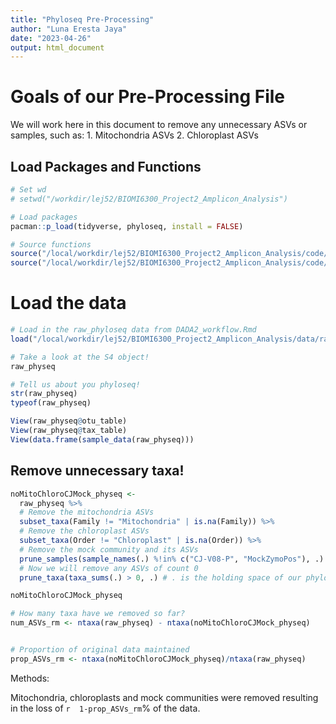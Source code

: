 ```yaml
---
title: "Phyloseq Pre-Processing"
author: "Luna Eresta Jaya"
date: "2023-04-26"
output: html_document
---
```


# Goals of our Pre-Processing File

We will work here in this document to remove any unnecessary ASVs or samples, such as:
1. Mitochondria ASVs
2. Chloroplast ASVs

## Load Packages and Functions

```r
# Set wd
# setwd("/workdir/lej52/BIOMI6300_Project2_Amplicon_Analysis")

# Load packages
pacman::p_load(tidyverse, phyloseq, install = FALSE)

# Source functions
source("/local/workdir/lej52/BIOMI6300_Project2_Amplicon_Analysis/code/functions.R")
source("/local/workdir/lej52/BIOMI6300_Project2_Amplicon_Analysis/code/colors_and_shapes.R")
```


# Load the data

```r
# Load in the raw_phyloseq data from DADA2_workflow.Rmd
load("/local/workdir/lej52/BIOMI6300_Project2_Amplicon_Analysis/data/raw_physeq.RData")

# Take a look at the S4 object!
raw_physeq

# Tell us about you phyloseq!
str(raw_physeq)
typeof(raw_physeq)

View(raw_physeq@otu_table)
View(raw_physeq@tax_table)
View(data.frame(sample_data(raw_physeq)))
```


## Remove unnecessary taxa!

```r

noMitoChloroCJMock_physeq <-
  raw_physeq %>%
  # Remove the mitochondria ASVs
  subset_taxa(Family != "Mitochondria" | is.na(Family)) %>%
  # Remove the chloroplast ASVs
  subset_taxa(Order != "Chloroplast" | is.na(Order)) %>%
  # Remove the mock community and its ASVs
  prune_samples(sample_names(.) %!in% c("CJ-V08-P", "MockZymoPos"), .) %>%
  # Now we will remove any ASVs of count 0
  prune_taxa(taxa_sums(.) > 0, .) # . is the holding space of our phyloseq objects that make it through our pipes

noMitoChloroCJMock_physeq

# How many taxa have we removed so far?
num_ASVs_rm <- ntaxa(raw_physeq) - ntaxa(noMitoChloroCJMock_physeq)


# Proportion of original data maintained
prop_ASVs_rm <- ntaxa(noMitoChloroCJMock_physeq)/ntaxa(raw_physeq)

```

Methods:

Mitochondria, chloroplasts and mock communities were removed resulting in the loss of `r  1-prop_ASVs_rm`% of the data.
